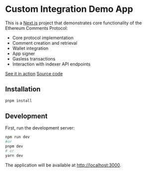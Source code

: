 # Custom Integration Demo App

This is a [Next.js](https://nextjs.org) project that demonstrates core functionality of the Ethereum Comments Protocol:

- Core protocol implementation
- Comment creation and retrieval
- Wallet integration
- App signer
- Gasless transactions
- Interaction with indexer API endpoints

[See it in action](https://demo.ethcomments.xyz/)
[Source code](https://github.com/ecp-eth/comments-monorepo/tree/main/apps/demo)

## Installation

```bash
pnpm install
```

## Development

First, run the development server:

```bash
npm run dev
#or 
pnpm dev
# or
yarn dev
```

The application will be available at [http://localhost:3000](http://localhost:3000).

